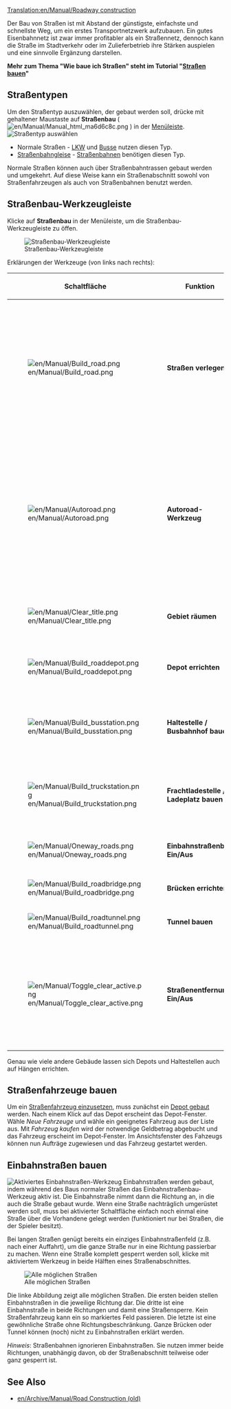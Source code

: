 [[Translation:en/Manual/Roadway construction]]
{{de/Übersetzung|en/Manual/Roadway construction|75}}

{{de/Manual/Inhaltsverzeichnis}}
Der Bau von Straßen ist mit Abstand der günstigste, einfachste und schnellste Weg, um ein erstes Transportnetzwerk aufzubauen. Ein gutes Eisenbahnnetz ist zwar immer profitabler als ein Straßennetz, dennoch kann die Straße im Stadtverkehr oder im Zulieferbetrieb ihre Stärken auspielen und eine sinnvolle Ergänzung darstellen.

'''Mehr zum Thema "Wie baue ich Straßen" steht im Tutorial "[[de/Manual/Straßen bauen|Straßen bauen]]"'''

==Straßentypen==
Um den Straßentyp auszuwählen, der gebaut werden soll, drücke mit gehaltener Maustaste auf '''Straßenbau''' ( [[File:en/Manual/Manual html ma6d6c8c.png]] ) in der [[de/Manual/Spieloberfläche#menu-leiste|Menüleiste]]. 
[[File:de/Manual/Roadmenu.png|none|frame|Straßentyp auswählen]]
* Normale Straßen - [[de/Lastwagen|LKW]] und [[de/Bus|Busse]] nutzen diesen Typ.
* [[de/Straßenbahngleise|Straßenbahngleise]] - [[de/Straßenbahnen|Straßenbahnen]] benötigen diesen Typ.


Normale Straßen können auch über Straßenbahntrassen gebaut werden und umgekehrt. Auf diese Weise kann ein Straßenabschnitt sowohl von Straßenfahrzeugen als auch von Straßenbahnen benutzt werden.

==Straßenbau-Werkzeugleiste==
Klicke auf '''Straßenbau''' in der Menüleiste, um die Straßenbau-Werkzeugleiste zu öffen.

[[File:de/Manual/Road construction.png|none|frame|Straßenbau-Werkzeugleiste]]

Erklärungen der Werkzeuge (von links nach rechts):
{| {{en/Wikitable}}
|- style="background:#efefef"
!width='46'|Schaltfläche
!width='160'|Funktion
!Tastenkürzel
!Beschreibung
|-
|[[File:en/Manual/Build road.png]]
|'''Straßen verlegen'''||1, 2||Baut eine Straße in der ausgewählten Richtung. Die Länge des Straßenabschnittes kann mit der Maus bei gedrückter Maustaste festgelegt werden. Der Startpunkt und/oder Zielort wird dabei auf ein halbes Feld genau bestimmt. 
|-
|[[File:en/Manual/Autoroad.png]]||'''Autoroad-Werkzeug'''||3||Mit diesem hilfreichen Werkzeug lassen sich Straßen in jede Richtung bauen (die Handhabung kann sich am Anfang etwas schwierig gestalten). Wenn gleichzeitig '''Strg''' gedrückt wird, können damit Straßenelemente schnell wieder entfernt werden.
|-
|[[File:en/Manual/Clear title.png]]||'''Gebiet räumen'''||4||Räumt ein Feld vollständig. Nicht auf jedes Feld anwendbar.
|-
|[[File:en/Manual/Build roaddepot.png]]||'''Depot errichten'''||5||Ermöglicht das Auswählen und Platzieren eines Depots.
|-
|[[File:en/Manual/Build busstation.png]]||'''Haltestelle / Busbahnhof bauen'''||6||Ermöglicht das Auswählen und Platzieren einer Haltestelle oder eines Busbahnhofes.
|-
|[[File:en/Manual/Build truckstation.png]]||'''Frachtladestelle / Ladeplatz bauen'''||7||Ermöglicht das Auswählen und Platzieren einer Frachtladestelle oder eines Ladeplatzes.
|-
|[[File:en/Manual/Oneway roads.png]]||'''Einbahnstraßenbau Ein/Aus'''||8||Ermöglicht den [[de/Manual/Straßenbau#einbahnstrassen-bauen|Bau von Einbahnstraßen]]
|-
|[[File:en/Manual/Build roadbridge.png]]||'''Brücken errichten'''||B||Ermöglicht den Bau von Brücken.
|-
|[[File:en/Manual/Build roadtunnel.png]]||'''Tunnel bauen'''||T||Ermöglicht den Bau von Tunneln.
|-
|[[File:en/Manual/Toggle clear active.png]]||'''Straßenentfernung Ein/Aus'''||R (Strg)||Zusammen mit einem anderem Werkzeug lassen sich hiermit Straßenelemente entfernen. 
(Select another tool and then this to remove that item. You can toggle the state by pressing Ctrl.)
|}

Genau wie viele andere Gebäude lassen sich Depots und Haltestellen auch auf Hängen errichten.

==Straßenfahrzeuge bauen==
Um ein [[de/Manual/Straßenfahrzeuge kaufen und verkaufen|Straßenfahrzeug einzusetzen]], muss zunächst ein [[de/Manual/Fahrzeugdepots bauen|Depot gebaut]] werden. Nach einem Klick auf das Depot erscheint das Depot-Fenster. Wähle ''Neue Fahrzeuge'' und wähle ein geeignetes Fahrzeug aus der Liste aus. Mit ''Fahrzeug kaufen'' wird der notwendige Geldbetrag abgebucht und das Fahrzeug erscheint im Depot-Fenster. Im Ansichtsfenster des Fahzeugs können nun Aufträge zugewiesen und das Fahrzeug gestartet werden.

==Einbahnstraßen bauen==
[[File:de/Manual/Oneway.png|right|frame|Aktiviertes Einbahnstraßen-Werkzeug]]
Einbahnstraßen werden gebaut, indem während des Baus normaler Straßen das Einbahnstraßenbau-Werkzeug aktiv ist. Die Einbahnstraße nimmt dann die Richtung an, in die auch die Straße gebaut wurde. Wenn eine Straße nachträglich umgerüstet werden soll, muss bei aktivierter Schaltfläche einfach noch einmal eine Straße über die Vorhandene gelegt werden (funktioniert nur bei Straßen, die der Spieler besitzt). 

Bei langen Straßen genügt bereits ein einziges Einbahnstraßenfeld (z.B. nach einer Auffahrt), um die ganze Straße nur in eine Richtung passierbar zu machen. Wenn eine Straße komplett gesperrt werden soll, klicke mit aktiviertem Werkzeug in beide Hälften eines Straßenabschnittes.

[[File:en/Manual/Oneways.png|left|frame|Alle möglichen Straßen]]

Die linke Abbildung zeigt alle möglichen Straßen. Die ersten beiden stellen Einbahnstraßen in die jeweilige Richtung dar. Die dritte ist eine Einbahnstraße in beide Richtungen und damit eine Straßensperre. Kein Straßenfahrzeug kann ein so markiertes Feld passieren. Die letzte ist eine gewöhnliche Straße ohne Richtungsbeschränkung. Ganze Brücken oder Tunnel können (noch) nicht zu Einbahnstraßen erklärt werden. 

''Hinweis'': Straßenbahnen ignorieren Einbahnstraßen. Sie nutzen immer beide Richtungen, unabhängig davon, ob der Straßenabschnitt teilweise oder ganz gesperrt ist.

==See Also==
*[[en/Archive/Manual/Road Construction (old)]]